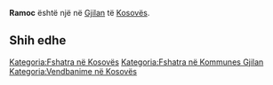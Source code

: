 {{Fshat në 
 | Emri                = Ramoc
 | EmriAlt                = 
 | NAME_SHORT_FORM=      
 | NAME_GENERIC=      
 | NAME_SORT_NAME_RO=      RAMOC
 | FULL_NAME_RO = Ramoc
 | FULL_NAME_ND_RO=Ramoc
 | SORT_NAME_RG=RAMOC
 | FULL_NAME_RG=Ramoc
 | FULL_NAME_ND_RG=Ramoc
 | SRP_NAME_SHORT_FORM=      
 | SRP_NAME_GENERIC=      
 | SRP_NAME_SORT_NAME_RO=      
 | SRP_FULL_NAME_RO = 
 | SRP_FULL_NAME_ND_RO=
 | SRP_SORT_NAME_RG=
 | SRP_FULL_NAME_RG=
 | SRP_FULL_NAME_ND_RG=
 | Emri (Rasa dhanore) = 
 | Figura              = 
 | Shteti              = Kosovo
 | Komuna              = Gjilan
 | Kodi postar         = 
 | Sipërfaqja          = 

 | Popullsia           = 

 | Regj. i popullsisë  = 
 | Dend. e popullsisë  = 
 | Faqja zyrtare       = 
 <!--- Koordinatat ----> 
 | Gjerësia            = 42.397222
 | Gjatësia            = 20.349722
 | Lartësia            = 
}}
'''Ramoc''' është një [[]] në [[Gjilan]] të [[Kosovës]].

<!-- == Gjeografia == -->
<!-- == Historia == -->
<!-- == Demografia == -->
== Shih edhe ==
{{Komuna Gjilan}}
{{Kosovo-Administrata-Cung}}

[[Kategoria:Fshatra në Kosovës]]
[[Kategoria:Fshatra në Kommunes Gjilan]]
[[Kategoria:Vendbanime në Kosovës]]